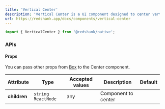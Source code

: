 ```yaml
---
title: 'Vertical Center'
description: 'Vertical Center is a UI component designed to center vertically within a container. It is ideal for situations where you need content to be positioned evenly in the center of the screen or a specific area, providing a clean and balanced appearance.'
url: https://redshank.app/docs/components/vertical-center
---
```


```jsx
import { VerticalCenter } from '@redshank/native';
```

<Spacer y={2}/>

<Playground
  title="Vertical Center"
  description="You can vertical center a element using the component."
  code={verticalCenterContent.defaultCode}
/>

<Spacer y={3}/>

### APIs

<Spacer y={2}/>

#### Props

You can pass other props from [Box](/docs/components/box#apis) to the Center component.

| Attribute    | Type                  | Accepted values | Description         | Default |
|--------------|-----------------------|-----------------|---------------------|---------|
| **children** | `string`  `ReactNode` | any             | Component to center |         |

<Spacer y={2}/>
